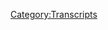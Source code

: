 {{DEFAULTSORT:
    #_TRANSCRIPT_0747:November 11, 2022
}}{{Transcript
    | title         = [[747: November 11, 2022]]
    | caption       = [https://knowledgefight.libsyn.com/747-november-11-2022 Listen to this episode on Libsyn]
    | episodeNumber = [[747: November 11, 2022|747]]
    | length        = 01:12:52
}}

{{MessageBox
    | header     = Warning: Bot Generated Content
    | text       = This transcript was automatically generated by transcription software and likely contains many mistakes and misattributions. Please check the audio for definitive quotes, attribution, and context.
    | image      = N3yvass4myg91.webp
    | imagewidth = 50px
    | id         = warning
}}

{{TranscriptBlock
    | name      = Alex Jones
    | timestamp = 00:00:04.000
    | text      = Red Alert. Red alert. Red alert. Red alert. Knowledge five days. Damn, Jordan, I'm sweating. Knowledge party.com It's time to pray.
}}

{{TranscriptBlock
    | name      = Donald Trump
    | timestamp = 00:00:21.000
    | text      = I have great respect for knowledge like knowledge.
}}

{{TranscriptBlock
    | name      = Alex Jones
    | timestamp = 00:00:25.000
    | text      = I'm sick of them posing as if they're the good guys. Xiang V or the bad guy. Knowledge.
}}

{{TranscriptBlock
    | name      = Donald Trump
    | timestamp = 00:00:30.000
    | text      = Dan and Jordan knowledge fight.
}}

{{TranscriptBlock
    | name      = Alex Jones
    | timestamp = 00:00:35.000
    | text      = Need money. Andy and Andy are shopping Andy and Ken handy in Kansas. Bray Andy in Kansas, you're on the airplane for a huge fan. I love your word, knowledge by knowledge fight.com. Hey,
}}

{{TranscriptBlock
    | name      = Dan
    | timestamp = 00:00:59.000
    | text      = everybody, welcome back to knowledge Friday. I'm Dan. I'm Jordan. We're a couple dudes like to sit around worship at the altar of saline and talk a little bit about Alex Jones.
}}

{{TranscriptBlock
    | name      = Jordan
    | timestamp = 00:01:07.000
    | text      = Oh, indeed, we are damn Jordan. Dan. Jordan, I have a quick question for Dan, what's your bright spot
}}

{{TranscriptBlock
    | name      = Dan
    | timestamp = 00:01:11.000
    | text      = today? Well, my bright spot today is I'd like to thank everybody who responded to the call for submissions. Yes, to the anticommunism library more than you would have expected. There have been a few and I appreciate it. We will start building that. And, you know, go. We'll see where that takes us. It's a very exciting new project. I mean, I hope it's not back to the 60. Me as well. But we'll see. I want to try and create a nice compendium of Yeah, on to the zoom.
}}

{{TranscriptBlock
    | name      = Jordan
    | timestamp = 00:01:45.000
    | text      = I mean, you quite almost literally want to always have the documents at this point. Yeah, yeah. You want
}}

{{TranscriptBlock
    | name      = Dan
    | timestamp = 00:01:51.000
    | text      = them? Yeah, man. And there's something like so interesting about holding these, like these pieces of weirdo history, like these American opinions, and one of them is addressed. Some of them have address labels on them. Oh, my God. One of them went to a guy in Monaco.
}}

{{TranscriptBlock
    | name      = Jordan
    | timestamp = 00:02:12.000
    | text      = Okay, yeah. All right.
}}

{{TranscriptBlock
    | name      = Dan
    | timestamp = 00:02:13.000
    | text      = Guy in Monaco was reading John Birch stuff. And somehow that's ended up in my hands. Nuts. Yeah,
}}

{{TranscriptBlock
    | name      = Jordan
    | timestamp = 00:02:19.000
    | text      = there is there is a part of me that he's like, I walked in and I saw those and it was a little bit like catching you with dirty magazines. Like it felt a little bit like, Dan, you shouldn't have those out. Well,
}}

{{TranscriptBlock
    | name      = Dan
    | timestamp = 00:02:31.000
    | text      = wait till wait till they're just everywhere. Exactly. And then also, I wanted to take this opportunity to say to folks, you know, buttons are still coming out. They're still being sent. I hope to have it done by the end of the year to give some just a little bit of an idea. I'm going through the the email inbox from first received to most recent Yeah, and I've 3000 emails. She Yes. We are now boy after sending out I have no idea how many already? Yeah,
}}

{{TranscriptBlock
    | name      = Jordan
    | timestamp = 00:03:04.000
    | text      = there is. There is the thing about us only being two people.
}}

{{TranscriptBlock
    | name      = Dan
    | timestamp = 00:03:08.000
    | text      = Yeah, yeah. Yep. Yep. And having really no situational awareness. How many people are listening to zero? Yeah,
}}

{{TranscriptBlock
    | name      = Jordan
    | timestamp = 00:03:16.000
    | text      = absolutely no concept. We'll have like, I got an email from somebody who's like, we can help you track your listener base. And I was like, that's with what magic? Why, what are you talking
}}

{{TranscriptBlock
    | name      = Dan
    | timestamp = 00:03:27.000
    | text      = about? Yeah, an email. I'm gonna get us in touch with your team. What what are you what? Why talk to Stelter.
}}

{{TranscriptBlock
    | name      = Jordan
    | timestamp = 00:03:34.000
    | text      = That's where we talk. Okay. So you're What about you? My bright spot is, I don't know if you've heard of these two. young up and coming, gentlemen, Dave Anthony and Gareth Reynolds. I've spoken to them. Yes, you have they have still not spoken to me. I think that's on purpose. At this point.
}}

{{TranscriptBlock
    | name      = Dan
    | timestamp = 00:03:52.000
    | text      = I think they would be willing to talk to you.
}}

{{TranscriptBlock
    | name      = Jordan
    | timestamp = 00:03:56.000
    | text      = wheeling. No, they have a new show called the pastimes. And it could not be more like i It is my alley in a way that I can't even comprehend like, newspaper base. Yeah. So what do you does what Dave does, it's completely different from the dial up. See Dave read something to Gareth who reacts to it? No, but he picks a newspaper from, you know, a random place in the past or whatever, and just reads it to you. And the reason that this hit me so hard is because the moment we listened to it, I remembered that when I was growing up in my hometown, there's this historical society that had all these microfiche newspapers. And I fucking read constantly. I loved reading those to the point where one sentence is always stuck out in that sentence like little fragment has always stuck in my head, which is just another hand went missing, like and it's like, I cannot believe I can't believe this
}}

{{TranscriptBlock
    | name      = Dan
    | timestamp = 00:04:55.000
    | text      = yet. Newspapers used to be a little different. And the writing of it was a little different. And it's no a you know, like, the days of hams going.
}}

{{TranscriptBlock
    | name      = Jordan
    | timestamp = 00:05:06.000
    | text      = Local paper support local paper. Write the message. It is it is so much
}}

{{TranscriptBlock
    | name      = Dan
    | timestamp = 00:05:12.000
    | text      = if you want to hear about ham fest, yeah.
}}

{{TranscriptBlock
    | name      = Jordan
    | timestamp = 00:05:16.000
    | text      = I couldn't. I was so angry too when I listened to it because I was like, that was my childhood and they turned it into a show God damn. Show. Exactly, no, but it's great. It's really, really great.
}}

{{TranscriptBlock
    | name      = Dan
    | timestamp = 00:05:29.000
    | text      = I've not had a chance to check it out yet, but I've heard from multiple people that it's quite good. I'll give that a little list. And I'll see if I can reach out to David.
}}

{{TranscriptBlock
    | name      = Jordan
    | timestamp = 00:05:39.000
    | text      = That'll be offensive.
}}

{{TranscriptBlock
    | name      = Dan
    | timestamp = 00:05:41.000
    | text      = So Jordan, today we have an episode to go over. We're going to be talking about Friday's show. That's November 11 2022. Okay. This is post midterm. Post Alex having another half billion dollars tacked on to his shit post having his assets somewhat frozen until there's a hearing in early December, I believe. Yes. So yeah, he's he's, he's no, he's it away. Oh, why do you think but actually, you would not know it by just listening to this episode. This episode is kind of just dumb. And I ended up spending way too much fucking time on something that is completely pointless. And we'll discuss it when we get to it.
}}

{{TranscriptBlock
    | name      = Jordan
    | timestamp = 00:06:23.000
    | text      = Do you mean one of our highlights of the show?
}}

{{TranscriptBlock
    | name      = Dan
    | timestamp = 00:06:26.000
    | text      = Yes. So we'll get down to business on this. But before we do, let's say hello to some new walk. Oh, that's great idea. So first opening arguments as associate Morgan Stringer, thank you so much. You are now ballsy walk.
}}

{{TranscriptBlock
    | name      = Alex Jones
    | timestamp = 00:06:37.000
    | text      = I'm a policy wonk. Thank
}}

{{TranscriptBlock
    | name      = Jordan
    | timestamp = 00:06:38.000
    | text      = you very much I
}}

{{TranscriptBlock
    | name      = Dan
    | timestamp = 00:06:38.000
    | text      = do next Jordans laugh is everything. And I know because I'm a Jordan too. Thank you so much for now policy walk.
}}

{{TranscriptBlock
    | name      = Alex Jones
    | timestamp = 00:06:45.000
    | text      = I'm a policy wonk.
}}

{{TranscriptBlock
    | name      = Dan
    | timestamp = 00:06:46.000
    | text      = Thank you very much. Next gorilla with a Squatch mask like yours.
}}

{{TranscriptBlock
    | name      = Alex Jones
    | timestamp = 00:06:51.000
    | text      = On the post walk.
}}

{{TranscriptBlock
    | name      = Dan
    | timestamp = 00:06:52.000
    | text      = I don't know why I couldn't. I couldn't not read that in the Heroes in a half shell rhythm.
}}

{{TranscriptBlock
    | name      = Jordan
    | timestamp = 00:06:57.000
    | text      = You don't know what just happened? I think I just got kicked in the gut.
}}

{{TranscriptBlock
    | name      = Dan
    | timestamp = 00:07:02.000
    | text      = The man the myth and now the policy wall. Thank you so much. You are now policy.
}}

{{TranscriptBlock
    | name      = Alex Jones
    | timestamp = 00:07:05.000
    | text      = Well, I'm a policy wonk.
}}

{{TranscriptBlock
    | name      = Jordan
    | timestamp = 00:07:06.000
    | text      = Thank you very much.
}}

{{TranscriptBlock
    | name      = Dan
    | timestamp = 00:07:07.000
    | text      = Next Kiki's brightspot delivery service. Thank you so much. You are now policy walk. I'm a policy. Thank you very much and stop it. But I appreciate it. Alyssa. Pam, thank you so much. You are now policy walk.
}}

{{TranscriptBlock
    | name      = Alex Jones
    | timestamp = 00:07:19.000
    | text      = I'm a policy wonk.
}}

{{TranscriptBlock
    | name      = Jordan
    | timestamp = 00:07:20.000
    | text      = Thank you very much.
}}

{{TranscriptBlock
    | name      = Dan
    | timestamp = 00:07:22.000
    | text      = And we had a technocrat in the mix here, Jordan, so thank you so much to Jackson, Mississippi doesn't have running water and no one seems to care. Please send help. Oh, boy. We are not the sort of people to
}}

{{TranscriptBlock
    | name      = Jordan
    | timestamp = 00:07:32.000
    | text      = don't send emergency messages
}}

{{TranscriptBlock
    | name      = Dan
    | timestamp = 00:07:34.000
    | text      = through a timely message.
}}

{{TranscriptBlock
    | name      = Jordan
    | timestamp = 00:07:37.000
    | text      = Oh, no.
}}

{{TranscriptBlock
    | name      = Dan
    | timestamp = 00:07:38.000
    | text      = But you are now technocratic.
}}

{{TranscriptBlock
    | name      = Alex Jones
    | timestamp = 00:07:40.000
    | text      = I'm a policy wonk. Telling you brilliant someone someone sodomized sent me a bucket of poop daddy sharp. Jar Jar Binks has a Caribbean black action. He's a loser. Little little teeny, baby. I don't want to hate black people. I renounced Jesus Christ.
}}

{{TranscriptBlock
    | name      = Dan
    | timestamp = 00:08:00.000
    | text      = Thank you so much. So during today? No, not all the returns have come in? Sure. Drum. And so there's still a little bit of bit of optimism. Here.
}}

{{TranscriptBlock
    | name      = Jordan
    | timestamp = 00:08:13.000
    | text      = Still, when the Senate in this time they might still win the Senate. That's
}}

{{TranscriptBlock
    | name      = Dan
    | timestamp = 00:08:17.000
    | text      = what we're talking about. Right.
}}

{{TranscriptBlock
    | name      = Alex Jones
    | timestamp = 00:08:19.000
    | text      = The Republicans are winning the races in Arizona, and Nevada, despite beach days. out of the woods yet stay with us for this live emergency broadcast. It's Friday.
}}

{{TranscriptBlock
    | name      = Dan
    | timestamp = 00:08:31.000
    | text      = So they lost both of those. Yeah. But hope springs eternal on Friday. Yeah. And they have not had to turn this into a voter fraud conspiracy just yet. It is kind
}}

{{TranscriptBlock
    | name      = Jordan
    | timestamp = 00:08:42.000
    | text      = of funny how they like if they had would've been wit, if the Democrats had been waiting by more, the Republicans almost would have been in a more comfortable position to claim that it was fraud, as opposed to having like a lead for so long that they're like, well, we can't call it fraud yet. You know, like, we
}}

{{TranscriptBlock
    | name      = Dan
    | timestamp = 00:09:00.000
    | text      = don't say fraud until you see the whites of their
}}

{{TranscriptBlock
    | name      = Jordan
    | timestamp = 00:09:03.000
    | text      = ugly but also, you know,
}}

{{TranscriptBlock
    | name      = Dan
    | timestamp = 00:09:05.000
    | text      = so Alex is a news story that has nothing to do with the political sphere. And I thought this was really really shitty.
}}

{{TranscriptBlock
    | name      = Alex Jones
    | timestamp = 00:09:13.000
    | text      = There's a lot of other big news, we're gonna be hitting. You know, in the last 20 years, they've used mRNA technology in hundreds of studies, with volunteers, not just here, but around 20 years, you know of and in every case, a large portion of the individuals that have been tested on them die horribly painful deaths. Their brains rot their livers liquefy their blood. coagulates. Right. And it's happened again. New York man dies while being treated with experimental gene editing technology. CRISPR. What do you think they just did? With the mRNA shots to hundreds and hundreds And hundreds if not over a million people that dug it.
}}

{{TranscriptBlock
    | name      = Dan
    | timestamp = 00:10:02.000
    | text      = So Alex has not in any way established that mRNA technology used in tests in the past has killed a ton of people. I would fact check this, but he's not being specific about what tests he's talking about. So he's not even really making a claim worth being taken seriously. If he has some examples, I'd be happy to engage with him at that point, but this is just talking shit. What Alex is saying isn't true. And that's why he has no specifics. Well,
}}

{{TranscriptBlock
    | name      = Jordan
    | timestamp = 00:10:25.000
    | text      = based upon what he's saying the description of the symptoms that he's describing brain rot, it is happening, liver, it has happened one time before that I can recall and that was at a certain point. The Ark of the Covenant was opened. Sure. RNA Ark. Yes, exactly. And if you don't avert your eyes from the mRNA, that's what happened. RNR m&r Mr.
}}

{{TranscriptBlock
    | name      = Dan
    | timestamp = 00:10:49.000
    | text      = Mr. anarch. And Matt.
}}

{{TranscriptBlock
    | name      = Jordan
    | timestamp = 00:10:51.000
    | text      = I'm Mr. anarch. Yes, yes, there
}}

{{TranscriptBlock
    | name      = Dan
    | timestamp = 00:10:52.000
    | text      = we go. So as for this New York man, Alex doesn't have any of the information on this that's worth reporting. Like there's nothing that he knows. That brings us to the level of it being something that should be on his show, right. And he's being a real shithead. Yeah, this is about 27 year old Terry Horrigan, who suffered from a very rare form of muscular dystrophy. His brother, Richard was the head of a nonprofit called cure rare disease, which had led a push for exploring gene editing therapy possibilities for conditions like the one his brother had. Dairy was going to get a tailor made treatment, and had signed up for it. But he passed. According to stat news, quote, it's unclear when or even if he received the experimental treatment. In reality, this is a rare condition that is pretty commonly fatal. It's been estimated that between the ages of 20 and 2586, out of 1000, patients with this condition would die. And past the age of 40. That number goes up to 336 out of 1000. Every year. Yeah, the median survival age of someone born in the year that Terry was with this condition is 28.1 years, right, which is close to 27, which was the age that he is right. We don't know if he even got the treatment. And even if he did, we have no idea if it was connected to his passing. Even if we do find out that it was connected to the treatment, it wasn't an mRNA treatment, and this has nothing to do with COVID vaccines. Alex is a monster trying to capitalize on this young man's death and exploit him. So he can be used as a prop to push anti Vax bullshit. It's disgraceful. And if I were this guy's brother, I would probably think about suing Yeah,
}}

{{TranscriptBlock
    | name      = Jordan
    | timestamp = 00:12:24.000
    | text      = yeah, I mean, this, leave this one alone, I feel like this is a situation, if I understand correctly, where there's a nonprofit does, like geared towards people who have diseases that are essentially, you know, impossible for a pharmacy company or anything to think, well, we need to develop a therapy for them, it wouldn't be within their profit motive, right. So you're not going to wind up getting all of the trials and everything you need to develop any therapy within any kind of reasonable length of time through the FDA or all of those possible channels. If you go through all these testings and all that stuff, something along those lines, where it is, hey, we've got this rare disease. We've got people who are in a situation where it's like, hey, oh, my God, this hasn't been tested enough. Who fucking cares? Man?
}}

{{TranscriptBlock
    | name      = Dan
    | timestamp = 00:13:12.000
    | text      = I don't know. Another one. I haven't looked into it enough to know. So I don't want to sign off on your description. I'm not saying that there has to be some safe and done like, vitro course. Right?
}}

{{TranscriptBlock
    | name      = Jordan
    | timestamp = 00:13:25.000
    | text      = I'm not I'm not saying they're like, Hey, we found something in the woods. Let's see
}}

{{TranscriptBlock
    | name      = Dan
    | timestamp = 00:13:29.000
    | text      = if it works. I don't think I don't think it is like that. But I do. I do think that there is something to the, the, you know, just the reality that some of these larger pharmaceutical companies wouldn't explore, it wouldn't be in their interest to explore some of these things. So that's some of the work that's left to smaller nonprofits. That's more
}}

{{TranscriptBlock
    | name      = Jordan
    | timestamp = 00:13:48.000
    | text      = my Yeah, my my description is that they wouldn't have any reason because they are about money.
}}

{{TranscriptBlock
    | name      = Dan
    | timestamp = 00:13:53.000
    | text      = Yeah. And, you know, this, this is said, No matter no matter what, and Alex using it, for his own purposes, sucks, and he can go fuck himself. Just leave everybody
}}

{{TranscriptBlock
    | name      = Jordan
    | timestamp = 00:14:03.000
    | text      = like that alone.
}}

{{TranscriptBlock
    | name      = Dan
    | timestamp = 00:14:04.000
    | text      = So now back to politics.
}}

{{TranscriptBlock
    | name      = Alex Jones
    | timestamp = 00:14:06.000
    | text      = So that's coming up as well. And boy, a bunch of globalist have come out announced world government. We've got that for him.
}}

{{TranscriptBlock
    | name      = Jordan
    | timestamp = 00:14:12.000
    | text      = I was nice of them, and got that free return. Coming up next, you're gonna jump
}}

{{TranscriptBlock
    | name      = Alex Jones
    | timestamp = 00:14:18.000
    | text      = right into all of the election news. And boy, we suspected fraud Tuesday night, but now the evidence is overwhelming. You've got the trump the Santa Civil War kicked off by Trump got mixed feelings about that.
}}

{{TranscriptBlock
    | name      = Jordan
    | timestamp = 00:14:32.000
    | text      = But you do. I mean, that's how civil wars are supposed to work. You're supposed to have mixed feelings. I mean, you know, when you're fighting brother against brother, the point, not the ideological let's stop slavery part. Obviously.
}}

{{TranscriptBlock
    | name      = Dan
    | timestamp = 00:14:45.000
    | text      = Alex doesn't have mixed feelings about the Civil War. mixed feelings about this one. Yes. So Alex has no concrete evidence in any way of election fraud. Sure, but he has now definitively proven it. Yeah. Also every single app pisode not every episode but a lot of episodes you can go back through like a decade ago, 15 years ago and he'll say the globalists are announcing world government it is they finally come out and said it, though again, really, wow. The blase
}}

{{TranscriptBlock
    | name      = Jordan
    | timestamp = 00:15:12.000
    | text      = nature of the way he describes it too, as though it's another blind news item coming up. Like listen, if there's actually World Government announced, I'm going to hear about it as more of a big deal. The globalists
}}

{{TranscriptBlock
    | name      = Dan
    | timestamp = 00:15:23.000
    | text      = have announced world government and in other news, squirrel waterski.
}}

{{TranscriptBlock
    | name      = Jordan
    | timestamp = 00:15:28.000
    | text      = Exactly. Another ham stolen. Stolen. Yes, exactly.
}}

{{TranscriptBlock
    | name      = Dan
    | timestamp = 00:15:34.000
    | text      = So Alex does not like this idea that Trump and DeSantis are fighting. And I get it. I understand.
}}

{{TranscriptBlock
    | name      = Alex Jones
    | timestamp = 00:15:41.000
    | text      = Also, we're going to be looking at what Trump said last night on his Twitter social coming out and attacking Governor DeSantis not a good idea. That's exactly what the corporate media wants. They that CNN, New York Times, Fox News, all of the establishment media, other than a few exceptions, like Eric Carlson, have come out and have praised the Sanish and attacked Trump and said that Trump's The reason we didn't win bigger in the midterms and all this made up garbage to get us fighting with each other and Trump with his ego as big as the moon has taken the bait you know, I love Trump and come out and attack the Santas with a Santa says never attack from and so now it's not about a stolen election or an attempt to steal. Now it's not about Biden being at and a geriatric patients not about Fetterman manga, mentally destroyed, giant zombie goblin leader. It's none of that. It's all about Trump, the Santas and Trump is the reason Republicans didn't win bigger total distraction from reality and Trump has waded straight into it and is attacking to Sanders. I wish he would just stop.
}}

{{TranscriptBlock
    | name      = Dan
    | timestamp = 00:16:54.000
    | text      = Zombie goblin leader, Alex was struggling to land that sentence. Ooh, boy. So you can hear Alex expressing something in this clip that makes a lot of sense. He doesn't like the idea of Trump and DeSantis fighting because that's a competing narrative from his own. And it's one that he can't really profit from. Alex wants all the right wing audience to be swept up in the stop the steel type stuff where he could do another dumb caravan tour and yell at rallies about how much proof he has of election fraud. That's great for Alex because he can make a lot of money off that he never has to prove a damn thing and he gets to be seen as the crusading hero of the Patriots. Conversely, Trump DeSantis is a dead end. That fight is no good for Alex because neither choice is really that great for his bottom line. And if the audience is forced to pick a side because they're fighting, Alex is expected to have a position. Yep, Alex's already done his whole I give Trump two weeks to come out against the vaccine, or else I'll attack him and Trump didn't give a single shit. Alex has already embarrassed himself with his constant. I swear I'm leaving this time for real stuff that he does. If he does actually decide that he doesn't want to be on Trump's side anymore, who cares? It won't have any impact and the only result will be pissing off the members of his audience that still like Trump, and staying as things are and being on Trump's team again is also embarrassing because Alex made all these ultimatums and Trump didn't care which shows that Alex is a spineless coward. On the flip side, going over to DeSantis has its own problems. Many of the listeners, particularly long term listeners have a little bit of hero fatigue. They were sold a bill of goods about how Trump was going to change everything and he was the God appointed leader they needed to trust no matter what and what did it amount to, basically nothing but chaos and an ego driven asshole picking fights. Having gone through all that it's understandable if many of the listeners aren't super keen to adopt a new God King, once bitten, twice shy and all that you would think there's problems here with this fight. This is not the state of affairs Alex wants to see, in a perfect world, Trump and DeSantis would work together or at very least, they would be like kind of respecting opponents. So Alex wouldn't have to pick aside this early. This is clearly bad for his wallet at this point.
}}

{{TranscriptBlock
    | name      = Jordan
    | timestamp = 00:19:01.000
    | text      = Yeah. I mean, I feel like the the main issue for him is he's kind of pot committed with Trump less because of the electoral reality kind of situation. And more so just because of the personality connection to the two of them. He's not going to relate to DeSantis and DeSantis is never going to give Alex a bone.
}}

{{TranscriptBlock
    | name      = Dan
    | timestamp = 00:19:26.000
    | text      = Probably not. You know, although, you know, you never really would think that I'd be been surprised by stuff true. That is true. Just antas could get desperate.
}}

{{TranscriptBlock
    | name      = Jordan
    | timestamp = 00:19:36.000
    | text      = True, but I mean, if the point that everybody is making about their fight is that people are tired of Trump and would rather have DeSantis someone who is less like Trump, it makes even way less sense for Ed DeSantis to be like, and now Alex is my buddy row. You don't want that loud, bombastic asshole right
}}

{{TranscriptBlock
    | name      = Dan
    | timestamp = 00:19:54.000
    | text      = round. Yeah, it would sort of lessen the appeal of the I'm not Trump. Exactly. Yeah. You make a good point there. Yeah. So I feel like we're I think that is right. You're right that Alex is sort of pot committed with Trump. Yeah. But I also don't think he understands that Not at all. And he should, you know, just like on our last episode, Alexander was saying that Infowars there his ride or dies, right, right. And I think Alex should stay to his his word and be a ride or die with Trump.
}}

{{TranscriptBlock
    | name      = Jordan
    | timestamp = 00:20:24.000
    | text      = Here's what I say. Here's what I say that they have to do. This is the smart play for Alex, okay. Say I don't care which of them comes out on top. Because whoever comes out on top is going to be the better candidate, because they're going to fight each other so much harder than any Democrat could fight, that all of their bullshit will be out. And by the time that we're ready to play against the Democrats will be unstoppable. iron sharpens iron that kind of
}}

{{TranscriptBlock
    | name      = Dan
    | timestamp = 00:20:52.000
    | text      = I like this. Except it doesn't work when it's Trump and dissent because that's gonna get so ugly. I know. But that's what they want. Right? So but they don't know because you you can't hold back while it's getting ugly. Right? Like, like, let's see who comes out on top. everyone's throat shit.
}}

{{TranscriptBlock
    | name      = Jordan
    | timestamp = 00:21:11.000
    | text      = But that's, that would be the fun thing. That's what they that's what they what would drive money to Alex is nonstop fighting.
}}

{{TranscriptBlock
    | name      = Dan
    | timestamp = 00:21:19.000
    | text      = Sure, but you'd have to have your side in the back can't. You can't have nonstop fighting and it being like, well, let's look at these two fight, like watching Trump and Hillary in 2016 wouldn't have been valuable to Alex if he wasn't like into Trump and hated Hillary. Sure. Sure. Sure. That is what drove the interest of the audience. Right? And so like, if it's two guys who you're both you're supposed to like both of them, and they fucking hate each other. Right? That's kind of difficult. But here's
}}

{{TranscriptBlock
    | name      = Jordan
    | timestamp = 00:21:49.000
    | text      = the thing that people are discounting. And that is that the way you get famous is you have rat battles, man, I'm talking
}}

{{TranscriptBlock
    | name      = Dan
    | timestamp = 00:21:58.000
    | text      = about now hold on. You gotta
}}

{{TranscriptBlock
    | name      = Jordan
    | timestamp = 00:22:01.000
    | text      = have to pocket bigger you got to have two people rival and you got to have fights going on. And then everybody is like, Oh, we got to pay attention to this. That's the way you do it does. It
}}

{{TranscriptBlock
    | name      = Dan
    | timestamp = 00:22:11.000
    | text      = just shows up and he's like, drop a beat. Do it?
}}

{{TranscriptBlock
    | name      = Jordan
    | timestamp = 00:22:13.000
    | text      = Absolutely. Alex is like, Oh, no. Yeah.
}}

{{TranscriptBlock
    | name      = Dan
    | timestamp = 00:22:18.000
    | text      = So anyway, Alex doesn't like Trump statements that he made on truth social, but he also thinks it's true.
}}

{{TranscriptBlock
    | name      = Alex Jones
    | timestamp = 00:22:24.000
    | text      = Also set to announced run for president great amount of trouble with the shots. I wish he would have come out against him, like the Sanderstead. But overall, the globalist hate Trump more than anybody, he's anti New World Order. He's obviously better than the Democrats. But it just we need to not be fighting with each other. Ladies and gentlemen, we need not be battling with each other. It really is that simple statement by President Donald J. Trump for the president United States of America. And he goes into about Fox News is basically boosting the Sanusha not him for president and he made the Santas and the Santa says all these Neo cons fluttering around him that he's meeting with, which is true. I don't like Jeb Bush hanging around. I don't like Mitt Romney hanging around. But you know what Trump's hung out with all those guys to feel they tripled, stabbed him in the back. So the jury's out on that with DeSantis and I'm not gonna get in this house pageant of Trump's better or the Sanders is better or Trump's worse or the sadness is worse. I'm just going to do it. And people need to stay focused on inflation. The open borders exploding crime, the war in Ukraine, the poison shots how they're trying to come back out with more force injections and lock down to the future.
}}

{{TranscriptBlock
    | name      = Dan
    | timestamp = 00:23:39.000
    | text      = Um, a good luck trying to take some kind of a high road Yeah, this show is like a gossip show for the extreme right like as soon as word start flying it's gonna be like all Alex could talk about Yeah, and if he doesn't, his audience will be calling in and they'll be like, you know, what do you think about this? It'd be so conspicuous if he doesn't get in the mud and make it a beauty pageant and absolutely
}}

{{TranscriptBlock
    | name      = Jordan
    | timestamp = 00:24:01.000
    | text      = zero people think that or zero people want that. We all got to come together message from Alex. Yeah, you can have though some people on the right want though. We should all come together. Maybe most of them want that. But you're not going to Alex to get it?
}}

{{TranscriptBlock
    | name      = Dan
    | timestamp = 00:24:19.000
    | text      = No, but I also think that you're maybe mischaracterizing what he means by that. Oh, no, of course he doesn't mean let's get kumbaya here. No, no, it means is more like we all gotta get together with the narrative. Get let this be the thing everybody's talking about. Because if it is, I can't I got no room to play here. Right?
}}

{{TranscriptBlock
    | name      = Jordan
    | timestamp = 00:24:38.000
    | text      = But you don't want Alex to be the guy saying don't fight. He's Alex fucking Jones.
}}

{{TranscriptBlock
    | name      = Dan
    | timestamp = 00:24:43.000
    | text      = Well, maybe you know, on January 6, there was yelling in the bullhorn telling everybody cool it
}}

{{TranscriptBlock
    | name      = Jordan
    | timestamp = 00:24:48.000
    | text      = hasn't gotten better since then. Has it?
}}

{{TranscriptBlock
    | name      = Dan
    | timestamp = 00:24:51.000
    | text      = So yeah, Trump took the bait. Sure. I don't know who was baiting who was baiting him, I don't know. DeSantis and instead
}}

{{TranscriptBlock
    | name      = Alex Jones
    | timestamp = 00:24:57.000
    | text      = of making it a About the Democrats trying to steal the election and blunting the victory instead of making it about how we need to get rid of the Republican neocon, Rhino, corporatist leadership, like Mitch McConnell and others, instead of that, it's all about Trump and DeSantis. And that's why the Republican establishment has weighed in with the liberal media to try to create a Trump DeSantis rift and old 45 as taking the bait like a big old bash. You put a purple worm in front of
}}

{{TranscriptBlock
    | name      = Dan
    | timestamp = 00:25:31.000
    | text      = Trump didn't take any bait. He's just an asshole who lashes people constantly. Yeah, he feels like his position in the extreme right wing sphere is threatened by DeSantis because it is so he's attacking him. It's honestly shocking that Trump waited until after the midterm 100% I guess that's a pretty good strategy. Like you don't want the Democrat to win the Florida Governor race, particularly because Trump lives in Florida. So you wait until immediately after to attack because at this point, it's about the 2024 general election. Still, that is an amazing amount of restraint for someone like Trump to if that's true,
}}

{{TranscriptBlock
    | name      = Jordan
    | timestamp = 00:26:03.000
    | text      = that's true. I mean, what it goes back to what Alex said earlier of, like Trump attacked with it and DeSantis didn't nobody attacked first. And it's like, yeah, what do you do you expect Trump to only attack in retaliation? That's the way you view him?
}}

{{TranscriptBlock
    | name      = Dan
    | timestamp = 00:26:19.000
    | text      = Yeah, Trump is a pacifist. Do you? Come at him? He's,
}}

{{TranscriptBlock
    | name      = Jordan
    | timestamp = 00:26:22.000
    | text      = he's not at all aggressive. Yeah, no, no. Yeah. Okay. All right. Gotcha. Gotcha.
}}

{{TranscriptBlock
    | name      = Dan
    | timestamp = 00:26:27.000
    | text      = So here's some good news was that it's not good news. But it's kind of fun. Oh, when he's still reporting from the big board this Friday. I like to imagine that he hasn't like he's
}}

{{TranscriptBlock
    | name      = Jordan
    | timestamp = 00:26:41.000
    | text      = still there. He's tied with one ankle to a chain. Yeah.
}}

{{TranscriptBlock
    | name      = Dan
    | timestamp = 00:26:45.000
    | text      = He's got his his tie his neck tie, like, I'm done. And he's, he's haggard. But he's still at the big board. And he is checking in on Arizona here.
}}

{{TranscriptBlock
    | name      = Owen Shroyer
    | timestamp = 00:26:54.000
    | text      = Let's talk about where we stand right now. I don't like what I'm seeing in Arizona. And despite the confidence that lake and masters still have, that these late night, last minute ballot dumps, you're gonna favor them. I'm just not seeing it, Alex, they're not getting the returns, they thought they thought they were going to be getting about 60, even even 70% of some of these last minute returns coming from more conservative areas. They're just not getting it. They're just not getting it. In fact, Katie Hobbs lead was actually extended last night, with the late night last minute ballot drops still coming in, they say 82% are in. So I this is gonna be a miracle comeback at this point, I think for Kerry lake. And then even farther behind now is Blake masters to the incumbent Mark Kelly. I that that will take a miracle at this point for masters to pull this one off. I don't know how he does the returns are not coming in favorable right now for Republicans. And it's been shown that the incumbents did really well.
}}

{{TranscriptBlock
    | name      = Dan
    | timestamp = 00:27:55.000
    | text      = So there was a minute of Oh, and sort of covering the election results and not making it a conspiracy, which I was surprised by I don't know what I'm hearing. Well, I mean, it's it is what it is. I mean, it's pretty much just kind of like here's, here's numbers are coming in.
}}

{{TranscriptBlock
    | name      = Jordan
    | timestamp = 00:28:11.000
    | text      = No, no, no. I mean, I know what I'm hearing. Right. You know, like, I know that I'm hearing Wolf Blitzer at the board. I'm frustrated that one Wolf Blitzer isn't tied to the board to Sure. And to that, it's Oh, when doing this what has happened? I
}}

{{TranscriptBlock
    | name      = Dan
    | timestamp = 00:28:26.000
    | text      = think maybe the Olin kind of like, experienced it on midterm night. Yeah, he was like,
}}

{{TranscriptBlock
    | name      = Jordan
    | timestamp = 00:28:33.000
    | text      = I gotta get checks in that trick.
}}

{{TranscriptBlock
    | name      = Dan
    | timestamp = 00:28:35.000
    | text      = Gotta get better at this baby. This is my baby. Let me let me give this another shot. Let me see if I can just say some information instead of some dumb bullshit about Philadelphia County.
}}

{{TranscriptBlock
    | name      = Jordan
    | timestamp = 00:28:45.000
    | text      = I'm bummed out because I've got Alex giving me let's all come together. And I've got Oh, I'm trying to be a journalist. This is This is
}}

{{TranscriptBlock
    | name      = Dan
    | timestamp = 00:28:54.000
    | text      = bullshit. I mean, no one does. Does Don't say a bunch of dumb shit.
}}

{{TranscriptBlock
    | name      = Jordan
    | timestamp = 00:28:57.000
    | text      = Well, yeah. But he's trying to be a
}}

{{TranscriptBlock
    | name      = Dan
    | timestamp = 00:28:59.000
    | text      = jerk. And he also says some things that are like a fair point. This was
}}

{{TranscriptBlock
    | name      = Owen Shroyer
    | timestamp = 00:29:03.000
    | text      = a three headed monster, if you will, or a trifecta of the new brand of conservative the fighter, the one that takes on the media, the one that takes on the establishment, the one that's not afraid to back Trump or give him trouble if they have to. And Centrelink in this race in Arizona saying this could be a determining factor of what the future of the Republican Party looks like. If we have big wins in Arizona. This new breed of Republican that lake and masters and holiday represent is going to be the the type of person that Republicans may want to put forward while they're not winning. Yeah.
}}

{{TranscriptBlock
    | name      = Dan
    | timestamp = 00:29:39.000
    | text      = I mean, he's giving an assessment of, you know, hey, this was this new new idea this these are our kind of candidates and they are all losing
}}

{{TranscriptBlock
    | name      = Jordan
    | timestamp = 00:29:49.000
    | text      = we tried unqualified, stupid assholes, and we thought it was working really well there for a while, but now it doesn't seem like is Oregon.
}}

{{TranscriptBlock
    | name      = Dan
    | timestamp = 00:29:57.000
    | text      = Oh, we took the wrong message from 2020 Hey, our message was everything is stolen. Not a great lesson doesn't help. Everything was stolen. Let's run weirdos. Let's
}}

{{TranscriptBlock
    | name      = Jordan
    | timestamp = 00:30:08.000
    | text      = do it again, baby run it again. Anyway,
}}

{{TranscriptBlock
    | name      = Dan
    | timestamp = 00:30:11.000
    | text      = I think that here's where things fall apart for one,
}}

{{TranscriptBlock
    | name      = Owen Shroyer
    | timestamp = 00:30:15.000
    | text      = and then the run off would just be like, gravy for them if they can get that in Georgia, which sadly I kind of expect them to win. At this point. I'm not sure what the Republican plan is for Georgia. If they think going on get another abortion is the key. If they think going on Sean Hannity is the key, then they're going to lose. Period. That's it. End of sentence. They have no boots on the ground. They have no plan. Nothing from McConnell. Where is McConnell, by the way? Anybody heard from McConnell these last couple days? No, he's hiding in a hole. He's loving what he's seeing. He wants to lose the Senate. He wants to lose the Senate so he can blame it on Donald Trump. Sure. And then make his number one initiative from now till 2024 is to get Trump out of the party, no matter what you the voter think this is what it's all about. This is the new battle for the GOP.
}}

{{TranscriptBlock
    | name      = Dan
    | timestamp = 00:31:11.000
    | text      = This is a good conspiracy. Yeah, it really is. It is not too far to be it's not like you're not you're not being overly ambitious. You are obviously there is a understandable and believable problem. And that is that Mitch McConnell is pissed off about Trump basically taking over the GOP indeed. So in order to resolve this, you tank the midterms, and you blame it on Trump. Right? And just like that, you're out of the woods and you're, you're safe. It's not quite that simple. No, but yeah, but but in terms of a conspiracy that you're gonna make about losing the midterms?
}}

{{TranscriptBlock
    | name      = Jordan
    | timestamp = 00:31:48.000
    | text      = Pretty good. Well, I mean, as far as the conspiracy goes, I don't even think that's a conspiracy theory so much as it is like, Okay, I think this might be a fairly workable plan that might work. You know, and if because McConnell's plans have so far worked, I wouldn't put it past him to have a good plan. Uh huh.
}}

{{TranscriptBlock
    | name      = Dan
    | timestamp = 00:32:07.000
    | text      = Well, I think that staying the majority leader is probably more important to him, probably. But that like, what you're saying is totally accurate. There is a like an A to B to C of the plan. Yes. Make sense?
}}

{{TranscriptBlock
    | name      = Jordan
    | timestamp = 00:32:23.000
    | text      = It works. You can I mean, I don't know if it works or works.
}}

{{TranscriptBlock
    | name      = Dan
    | timestamp = 00:32:27.000
    | text      = But things things fall apart. In stage three, I say yes. That's the part where you blame Trump and magically, everybody doesn't like him. Yeah, that part is going to be a little bit of a problem and execution. I mean,
}}

{{TranscriptBlock
    | name      = Jordan
    | timestamp = 00:32:37.000
    | text      = you can see that he's probably helping juice the media narrative go along, and all that stuff. But again, it's clearly getting yelled at by the people that like Trump, you know, it's not like they he's he's tricked them into liking him more. It's just
}}

{{TranscriptBlock
    | name      = Dan
    | timestamp = 00:32:51.000
    | text      = rare that you hear a conspiracy being thrown out by someone at Infowars that like, well, at least has the grammar of conspiracy.
}}

{{TranscriptBlock
    | name      = Jordan
    | timestamp = 00:33:00.000
    | text      = Well, I mean, it is. And it's also such like, it is not it's not out of reach. I mean, he lit McConnell a phenomenal blind it out of reason. No, McConnell blocks a Supreme Court justice, you know, like, there's, there's a plan behind that it's not clear like A to B to C, like, if I do this, then this will happen. We'll get Trump and then we'll fill that seat. Finally, there was always the possibility that Hillary was going to win, and they were going to have to fill it. But he's the one who orchestrated that whole idea. A long shot. Exactly. And giving him this as a long shot. Why not? You know, I don't know if it happened this way at all here my saying it's reasonable to think that he might have tried to hear me
}}

{{TranscriptBlock
    | name      = Dan
    | timestamp = 00:33:44.000
    | text      = out. Okay. All right. I don't think that this is I don't think this happened. I think it's probably agree with you on that. Yes, yes. Now, 10 years from now, if someone writes a book, and it's a tell all where Mitch McConnell says, I through those midterms in order to get Trump out of my hair. Yeah. I don't think I'd be
}}

{{TranscriptBlock
    | name      = Jordan
    | timestamp = 00:34:00.000
    | text      = that surprised. Exactly. Yes. That's what I'm saying.
}}

{{TranscriptBlock
    | name      = Dan
    | timestamp = 00:34:03.000
    | text      = I also don't think it happened. And I don't think there's any evidence for it.
}}

{{TranscriptBlock
    | name      = Jordan
    | timestamp = 00:34:06.000
    | text      = I agree with that, too. Okay. Yes. As long as we're on the same page. Yes.
}}

{{TranscriptBlock
    | name      = Dan
    | timestamp = 00:34:10.000
    | text      = So anyway, the Trump DeSantis thing is bait.
}}

{{TranscriptBlock
    | name      = Alex Jones
    | timestamp = 00:34:12.000
    | text      = You're absolutely right. And that's why we cannot take the bait and get into this DeSantis versus Trump. Trump versus a Santa is garbage and Trump is really taking the bait, and we care about Trump but you're absolutely right. We need to focus on the Republican leadership. And on this election fraud and on issues we've got to get that talking point out our millions of listeners right now viewers can do that. Folks. Don't take the bait of this. Trump the Santas garbage. We got to stay on McConnell, Kevin McCarthy, we got to stay on these elections. We got to stay on the issues.
}}

{{TranscriptBlock
    | name      = Dan
    | timestamp = 00:34:42.000
    | text      = There is no bait. It's Trump being an asshole. Yeah. I don't know.
}}

{{TranscriptBlock
    | name      = Jordan
    | timestamp = 00:34:48.000
    | text      = I mean, the the the irony, of course is that they have no governing ability policy ideas and anything? No. So if you're gonna the issues are tough. Yeah, exactly. Yeah, I can't believe they're all saying that, like they haven't very clearly been removing anyone with ideas. As as a matter of principle
}}

{{TranscriptBlock
    | name      = Dan
    | timestamp = 00:35:12.000
    | text      = we have to stick to the policy conversation.
}}

{{TranscriptBlock
    | name      = Jordan
    | timestamp = 00:35:15.000
    | text      = What policy?
}}

{{TranscriptBlock
    | name      = Dan
    | timestamp = 00:35:17.000
    | text      = What policy locker up?
}}

{{TranscriptBlock
    | name      = Jordan
    | timestamp = 00:35:19.000
    | text      = When was the last time you heard of a tax plan? That was fucking anything reasonable?
}}

{{TranscriptBlock
    | name      = Dan
    | timestamp = 00:35:26.000
    | text      = Can I suggest lock her up?
}}

{{TranscriptBlock
    | name      = Jordan
    | timestamp = 00:35:28.000
    | text      = How about a 10% flat tax across? Those are what issues are you talking about?
}}

{{TranscriptBlock
    | name      = Dan
    | timestamp = 00:35:33.000
    | text      = 999
}}

{{TranscriptBlock
    | name      = Jordan
    | timestamp = 00:35:34.000
    | text      = saying Herman Cain say?
}}

{{TranscriptBlock
    | name      = Dan
    | timestamp = 00:35:37.000
    | text      = So, you know, if you're doing a post mortem here on the on the midterms, you're gonna find a lot of places to place blame. And Alex has an interesting one.
}}

{{TranscriptBlock
    | name      = Alex Jones
    | timestamp = 00:35:47.000
    | text      = A lot of things happen. publican, overconfidence. The media put out there, oh, Republicans are gonna win no matter what you have to vote. But we know there was the same playbook of fraud in the key battleground states we saw before the unexplained ballot drops in Georgia and Michigan and Pennsylvania and Nevada and Colorado.
}}

{{TranscriptBlock
    | name      = Dan
    | timestamp = 00:36:09.000
    | text      = So none of that none of that is real know. Everything is the globalist fault, though. Apparently, even your feelings are just the result of the globalists tricking you into feeling that way. Yeah. Is that That's crazy. Yeah. So I guess the GOP overconfidence was part of why they didn't win the midterms. And that was caused by the globalists in the media who were saying that the GOP was going to win, which caused Republicans to stay home and not vote right. Which is stupid. Yes, I'm not sure that many of the voters Alex is talking about take their voting cues from the mainstream media. But an even bigger problem is that Alex was constantly talking about how the midterm was going to be a red tsunami and a bloodbath if reporting that the GOP was gonna win big is actually a psyop to lower GOP voting than Alex is the guiltiest party of that. Also, Alex has presented literally nothing to support his claims of voter fraud and irregularity. This is just something he can assert with no evidence, and it's accepted as proven by the audience at this point. They've been taught to feel that everything that they don't win has been stolen from them. So no proof is necessary to defend this claim that they feel is deeply true.
}}

{{TranscriptBlock
    | name      = Jordan
    | timestamp = 00:37:14.000
    | text      = Yeah. Yeah, it is. It is funny. I was talking to my my family, and they're, they're not election voter fraud, like, Oh, they're stealing elections so much as they're like, Well, I mean, obviously they steal elections. Everybody steals elections, like there's no fair election. You know, if Democrats are stealing elections, Republicans are stealing like, there's never there's there's an equilibrium. That's simultaneous with the real one where nobody's doing voter fraud. They've just moved it over to everyone. Everyone's doing voter fraud. You know, it's like it's like a switch.
}}

{{TranscriptBlock
    | name      = Dan
    | timestamp = 00:37:49.000
    | text      = It's weird. It's bizarro world. Yeah, it is. Bizarro world Dark Universe.
}}

{{TranscriptBlock
    | name      = Jordan
    | timestamp = 00:37:55.000
    | text      = Yeah, it's, uh, you know, everybody voted. But also everybody stole the same amount of votes that other people stole, so it all kind of washes out.
}}

{{TranscriptBlock
    | name      = Dan
    | timestamp = 00:38:03.000
    | text      = This isn't this isn't gonna get better. No. So anyway, we got a guest chair. He may or may not have shown up on midterm Eve, but I don't know. Michael endow now. We got Roger
}}

{{TranscriptBlock
    | name      = Jordan
    | timestamp = 00:38:19.000
    | text      = Stone zone.
}}

{{TranscriptBlock
    | name      = Donald Trump
    | timestamp = 00:38:20.000
    | text      = We still don't know who won the US Senate race in Nevada. We still we're going to a sudden death run off I think in in Georgia. Right. Now. What I'd like to say in all honesty is Governor DeSantis has got $150 million dollars in his federal PAC, how much is he sending to Herschel Walker? Donald Trump has got 10s of millions of dollars in his federal PAC. How much is he sending to Herschel Walker
}}

{{TranscriptBlock
    | name      = Alex Jones
    | timestamp = 00:38:46.000
    | text      = saying earlier? We should see the Republicans all behind Herschel Walker right now. We're hearing almost nothing.
}}

{{TranscriptBlock
    | name      = Donald Trump
    | timestamp = 00:38:53.000
    | text      = It's and meanwhile, Raphael Warnock who's an extreme leftist? You know that you remember him? The guy who ran over his wife with a car. I'm sorry, what uses Herschel Walker being mentally unbalanced? That guy's taken in $50 million.
}}

{{TranscriptBlock
    | name      = Dan
    | timestamp = 00:39:10.000
    | text      = So yeah, that's just something that Rogers repeating from an attack ad put out by the walker campaign show. They alleged that in a fight during their divorce, Warnock hit his now ex wife with a car. In reality, she had claimed that he had run over her foot, but there's a little bit of trouble with the story. Firstly, Warnock was the one who called the police to his ex wife's home to report that she had accused him of running over her foot. The police came and found that she was quote, reluctant to show her foot to an officer. And the police report said this, quote, I did not see any signs of Miss Louise foot was run over, not able to locate any swelling, redness or bruising or broken bones on the left foot. It's entirely possible that he could have run over her foot and not left any of those signs. It's not likely but it is possible it could happen. It's possible if this This is what Roger has to attack Warnock with compared to the very clear and verifiable dirt that Walker has got going against him. This doesn't feel very compelling. I know that Roger is an attack only kind of guy and he needs to use whatever ammunition is available to him. But this feels pretty weak. Yeah, makes me feel like the Dems are probably going to hold on to Georgia.
}}

{{TranscriptBlock
    | name      = Jordan
    | timestamp = 00:40:18.000
    | text      = Well, we'll see. We'll see. We will. Who knows, you know, it is it's like what we saw I there's tons of narratives, but it feels like what we saw was just old people and young people tied. You know,
}}

{{TranscriptBlock
    | name      = Dan
    | timestamp = 00:40:32.000
    | text      = but Roger is the voice of the attacking old person. Exactly. does not feel very strong. It's
}}

{{TranscriptBlock
    | name      = Jordan
    | timestamp = 00:40:37.000
    | text      = not good. Yeah.
}}

{{TranscriptBlock
    | name      = Dan
    | timestamp = 00:40:38.000
    | text      = So look, here is where things fell apart for me when I was preparing this episode. Hours, perhaps what did Roger say? Well, it's more something Alex. Okay. Couple years
}}

{{TranscriptBlock
    | name      = Alex Jones
    | timestamp = 00:40:51.000
    | text      = ago, event. Stone was T boned. And almost killed. That happened again. Going in Memphis to a big event and Frank speech TV. That's how crazy this is getting so Roger just keeps getting T boned. In the middle of nowhere,
}}

{{TranscriptBlock
    | name      = Dan
    | timestamp = 00:41:14.000
    | text      = Roger keeps getting T boned. I've. So what about the polonium poisoning?
}}

{{TranscriptBlock
    | name      = Jordan
    | timestamp = 00:41:19.000
    | text      = If you are continually T boned in the middle of nowhere, that is a different story. To me. It seems. And I could be wrong. I could be wrong. But it seems more likely to be T boned in an area where there are more cars around you Sure. That's just math in my head?
}}

{{TranscriptBlock
    | name      = Dan
    | timestamp = 00:41:37.000
    | text      = Yeah, maybe? I don't know. I wonder. It's my perception. Yeah, and I don't know this based on statistics. But it's my perception that people are a little bit looser with driving drunk in the middle of nowhere.
}}

{{TranscriptBlock
    | name      = Jordan
    | timestamp = 00:41:48.000
    | text      = That's definitely been the case in my growing up in the middle of nowhere,
}}

{{TranscriptBlock
    | name      = Dan
    | timestamp = 00:41:52.000
    | text      = totally for my time in central Missouri.
}}

{{TranscriptBlock
    | name      = Jordan
    | timestamp = 00:41:55.000
    | text      = For my time in central Illinois, basically the center of all states.
}}

{{TranscriptBlock
    | name      = Dan
    | timestamp = 00:41:59.000
    | text      = Now that being said, I also know a lot of people who drive drunk in Chicago, but they're also comedians so that is a that's not fair. That's a confounding variable. Yeah. Anyway, the car and the accident that Roger had in Florida was really weird. One of the T votings. This happened back in 2017. And the circumstances of that one were really bizarre. Oh, my God. They were Roger was apparently in the car and there was supposedly a hit and run accident. The police are called but for some reason, they don't show up until 70 minutes later. And when they get there, Rogers nowhere to be found. He apparently waited 30 minutes then got it. leaving the scene of his alleged assassination attempt. I don't buy the whole like this was a they were trying to take me out based on the circumstances. Yeah. So he was just in another car accident in Memphis or just outside Memphis and this is one I've seen pictures of the car because they posted some pictures and it looks like a bad crash. I don't know if there's any evidence that it was done intentionally but that car was banged up. Whoo. So the crash itself happened in Germantown, Tennessee, and their police department has a Twitter account where they have a habit of giving people updates on things like traffic situations. For instance, on October 21, they tweeted quote, Our officers are working a motor vehicle crash in the area of Poplar Avenue and brachten Avenue. Currently we have traffic shut down consider using an alternate route. Or on September 9, they tweeted quote to car vehicle crash at Poplar in Germantown Road, East travel lanes are blocked, please use an alternate route check on November 10. Right around when Rogers accident would have happened. They tweeted quote officers that are on the scene of a crash where a utility pole was struck and damaged on Wolf River Boulevard near Riverdale. westbound, lanes on Wolf River are being diverted causing delays in the area. There is no other tweets about car accidents or traffic issues since October 24. I don't think this was Roger because they found another written news report about this accident the person driving the car was taken to the hospital. But here's how I ended up wasting so much time. I'm interested to know I saw a picture of the car. Oh no. And it had an upward angle. Oh, and I saw a bridge.
}}

{{TranscriptBlock
    | name      = Jordan
    | timestamp = 00:44:14.000
    | text      = Oh my god you didn't geo locate? Did you?
}}

{{TranscriptBlock
    | name      = Dan
    | timestamp = 00:44:17.000
    | text      = I was trying you were geo locating oh my god, I was Google Earth like all around you're like,
}}

{{TranscriptBlock
    | name      = Jordan
    | timestamp = 00:44:22.000
    | text      = we gotta we gotta hook you up with those guys who can geo locate anything playing that one game?
}}

{{TranscriptBlock
    | name      = Dan
    | timestamp = 00:44:27.000
    | text      = There probably was a better way I could have done this. But anyway, I wasted a lot of time part
}}

{{TranscriptBlock
    | name      = Jordan
    | timestamp = 00:44:32.000
    | text      = of their skills is just memorizing the world. You should try that.
}}

{{TranscriptBlock
    | name      = Dan
    | timestamp = 00:44:36.000
    | text      = Okay. Yeah, I'll work on it. Yeah. So the Germantown Police Department also has a Facebook page that they're more active on and they have a daily post where they list the crimes that they responded to that day.
}}

{{TranscriptBlock
    | name      = Jordan
    | timestamp = 00:44:47.000
    | text      = I don't understand that but
}}

{{TranscriptBlock
    | name      = Dan
    | timestamp = 00:44:49.000
    | text      = fine. Rogers accident occurred on either the ninth or the 10th of November. I'm not entirely sure I believe it was the ninth but there's also a story that came out on the 11th that It implies that it was yesterday. So the ninth or the 10th.
}}

{{TranscriptBlock
    | name      = Jordan
    | timestamp = 00:45:03.000
    | text      = Let's just say that in proper stone fashion, the details are murky.
}}

{{TranscriptBlock
    | name      = Dan
    | timestamp = 00:45:08.000
    | text      = Yes. On the ninth police responded to a report of someone being in possession of a stolen vehicle and quote, an unknown suspect started a small fire in a trash can. So that's the ninth. All right, then there were four crimes on the 10th. Missing ham. One was to people fighting to involve reports of forged checks. And the last one was, quote, a complaint reporting the theft of a catalytic converter. Ooh, the only conclusion I can come to after spending way too much time on this is that if Roger really believed that he had been the target of like an assassination attempt, by way of this car accident, it seems strange that they didn't call the police. That is, as the kids say, very suss. That is interesting, and that it does not appear that they called the police about this. I mean, even if it was just a hit and run or even if it's just an accident, you would call the police. Don't
}}

{{TranscriptBlock
    | name      = Jordan
    | timestamp = 00:46:00.000
    | text      = you have to have the police report for your insurance claim or whatever?
}}

{{TranscriptBlock
    | name      = Dan
    | timestamp = 00:46:04.000
    | text      = Yeah. And based on everything, I can find that the Germantown Police Department Yeah, transparency and their social media does not appear that Roger called them
}}

{{TranscriptBlock
    | name      = Jordan
    | timestamp = 00:46:14.000
    | text      = interesting. The plot? Well, I mean, it just comes a little bit murkier than usual. It's still Roger, this sounds right. Yeah. He could have he could have been hit by by polonium poisoning driving a car. Sure. Like that's what I come
}}

{{TranscriptBlock
    | name      = Dan
    | timestamp = 00:46:28.000
    | text      = to no conclusions other than this is
}}

{{TranscriptBlock
    | name      = Jordan
    | timestamp = 00:46:32.000
    | text      = Sokar is not in perfect shape. Yes. That is what we can conclusively say
}}

{{TranscriptBlock
    | name      = Dan
    | timestamp = 00:46:38.000
    | text      = No, I will. I will give Roger credit because he doesn't think that this was an assassination. Oh,
}}

{{TranscriptBlock
    | name      = Donald Trump
    | timestamp = 00:46:42.000
    | text      = I'm fine. There's no reason to believe a political motive. The guy wasn't wearing a black lives matter t shirt, they didn't find a copy.
}}

{{TranscriptBlock
    | name      = Alex Jones
    | timestamp = 00:46:50.000
    | text      = But if memory serves it, you just get T boned, like a year and a half ago,
}}

{{TranscriptBlock
    | name      = Donald Trump
    | timestamp = 00:46:55.000
    | text      = was longer than that. And of course, we never learned who that was. In other words, whoever struck the car didn't do so much damage to their own car, they will ever to back up and pull away in the local police were never able to identify who had done that show. It remains unsolved, to say the least
}}

{{TranscriptBlock
    | name      = Dan
    | timestamp = 00:47:13.000
    | text      = weird. So I applaud Roger for not thinking that this is a political hit. kind of shitty that he kind of still thinks the one that 2017 was. Yeah. But here's another problem with what he just said. He said this wasn't political. And he's basing that on the person not wearing a black lives matter shirt. Yeah, that was this. Well, I mean, beyond just being dumb. Sure. This implies that he saw the driver indeed. So he didn't call the police. He's withholding information about a hit and run driver. I don't know. I don't buy it.
}}

{{TranscriptBlock
    | name      = Jordan
    | timestamp = 00:47:45.000
    | text      = I don't buy it either. No, I just don't. I think
}}

{{TranscriptBlock
    | name      = Unknown Speaker
    | timestamp = 00:47:47.000
    | text      = he might have hit a pole. I think
}}

{{TranscriptBlock
    | name      = Jordan
    | timestamp = 00:47:50.000
    | text      = he was I think he was the guy who hit that utility pole. I don't I don't. I mean, I Yeah, that's what makes sense to me. That's just what I got. It's infuriating why it's not like I'm going to trust Roger as a default.
}}

{{TranscriptBlock
    | name      = Dan
    | timestamp = 00:48:02.000
    | text      = Sure. It would be unwise. Yeah. So Oh, n has some more analysis here. And I think that this is really sad. I think he just is trying to struggle with the fact that there are more people in cities, and that people in cities tend to be more liberal.
}}

{{TranscriptBlock
    | name      = Owen Shroyer
    | timestamp = 00:48:16.000
    | text      = What the hell is going on in Atlanta? What the hell is going on in Phoenix? What the hell is going on in these major cities? Chicago, you name it, where Democrats get 70% 80% Sometimes in New York, 90% of the vote, until Republicans address that issue and try to mitigate those margins. I don't see them winning anything, quite frankly, I just don't see how it happens with these margins that are coming in from these major cities. Do they trust the results? Is that just because Republicans just have abandoned the major cities they don't even bother? Is it voter fraud? Is it election fraud? I don't know. They won't look into it. And so they never have a chance. And then in the state elections, they just get overwhelmed. I mean, New York is a perfect example. If you take out New York City, the state of New York is read and it's not even close.
}}

{{TranscriptBlock
    | name      = Alex Jones
    | timestamp = 00:49:02.000
    | text      = Absolutely all employers.
}}

{{TranscriptBlock
    | name      = Dan
    | timestamp = 00:49:04.000
    | text      = What a great point. Yeah, if you disenfranchise the largest city in the United States, that in the state is red, it is
}}

{{TranscriptBlock
    | name      = Jordan
    | timestamp = 00:49:13.000
    | text      = it is absolutely not possible to consider that perhaps when large groups of disparate different people get together recognize how very very, very similar they are and live in the same community together. They don't think that it's all black people's fault. Yeah. You know, if say you lived in the middle of nowhere in a small town with nothing but white people. Boy, it sure seems easy to say it's all black people's fault. I
}}

{{TranscriptBlock
    | name      = Dan
    | timestamp = 00:49:39.000
    | text      = feel like the messaging especially the current GOP and the fringy is weirdos like Alex and Owen, right. Their messaging does not ring true to folks who live in cities and have broader life experience. I don't believe I'm and I do think that Owen does have a point that the people in the GOP will have A difficult time winning elections, if they can't make any kind of an appeal to people who live in cities, right, and I think one of the things that they should think about is changing their fucking message. Wow. But instead it's like, oh, it's all voter fraud. Why won't they investigate this? You've spent the last two fucking years. Yeah, screaming about this. And people having investigations that go nowhere. Come on, man. Your message people don't like it.
}}

{{TranscriptBlock
    | name      = Jordan
    | timestamp = 00:50:23.000
    | text      = Yeah. I mean, it does seem silly. If if the, if what it seems like is true that old people and young people tied. I mean, I wouldn't want to be on the side of old people for the future. You know what I'm saying? That's not a winning strategy. If we're like, let's choose the dead ones. That's not going to help.
}}

{{TranscriptBlock
    | name      = Dan
    | timestamp = 00:50:41.000
    | text      = As time goes on, it becomes worse and worse. Yeah, option,
}}

{{TranscriptBlock
    | name      = Jordan
    | timestamp = 00:50:45.000
    | text      = you got to pick up new Yeah. So Alex plays
}}

{{TranscriptBlock
    | name      = Dan
    | timestamp = 00:50:47.000
    | text      = a clip of a guy. He doesn't say who he is, I don't believe he's just a financial guy. And I don't financial guy, I didn't look into who this person was either. Because it was just really clear that Alex doesn't understand what he's saying.
}}

{{TranscriptBlock
    | name      = Unknown Speaker
    | timestamp = 00:51:00.000
    | text      = And all of this actually matters for nature as well. Oh, yes, I'm gonna quickly hand off. But again, I want to talk about value one more time, because the southern part of the world has value far greater than large elements of the northern part. And we start thinking about and putting prices on water on trees. on biodiversity, we find where does that sit? I'm doing a lot of work out of Asia. And I say that my next door neighbor, Indonesia is the left lung of the world. And obviously, Brazil is the right. And Africa absolutely critical. And we need their natural capital. As a system based world more than we need. That 66 billion we've got sitting in the basement of the Bank of England. So how do we and I'm hoping this discussion today, at least from a central bankers point of view, and how do we start tokenizing? How do we start building systems that actually create not only the value but transfer that value around the world?
}}

{{TranscriptBlock
    | name      = Alex Jones
    | timestamp = 00:52:00.000
    | text      = Oh, yes. Oh, they're transferring by the third world that they control the IMF and World Bank? Wow. way wrong. And now they count for the trees, the animals, they vote for them, you don't have a vote anymore. That's their admitted plan. It's
}}

{{TranscriptBlock
    | name      = Dan
    | timestamp = 00:52:14.000
    | text      = really bizarre. He does not have comprehension skills. Yeah, like really basic compromise comprehension skills.
}}

{{TranscriptBlock
    | name      = Jordan
    | timestamp = 00:52:20.000
    | text      = Yeah, yeah. What's crazy is that that's actually a really terrifying thing to hear a central banker say, you know, I, that's a scary thing that he just said, and Alex is like, Oh, I think the IMF, great,
}}

{{TranscriptBlock
    | name      = Dan
    | timestamp = 00:52:32.000
    | text      = I think it depends on exactly what the intentions are. Because there's a way to hear that, that has more of a sense that the things like these rain forests in Brazil, they have a value that is greater to the system of the world than anything that we can really put a monetary value on, like in a logging industry or whatever, forces are there that are concrete, that would lead to deforestation. And so a system should be conceived of that allows for the tokenization of these things. Existing right, you know, right. And I do think that it's kind of scary. But at the same time, it's kind of closer to conservation.
}}

{{TranscriptBlock
    | name      = Jordan
    | timestamp = 00:53:22.000
    | text      = Right? Here's, here's now in a similar way to Roger, in my default is not going to be believe him, right? A central banker, Stan, double, a central banker, talking about natural resources, is the most terrifying thing that can happen. That's in my head, because they're when they see when you say tokenize, what I'm hearing from them is okay. All right. We've been owning this the wrong way. We've been strip mining, what we need to do is own it the right way, and grow stuff that we
}}

{{TranscriptBlock
    | name      = Dan
    | timestamp = 00:53:57.000
    | text      = own. I can I can see. I know, I can see why that impression comes to mind. And I'm not saying that's not what he was saying. Yeah, I think that there are ways to look at the like the implications of what total in total, that kind of vary. Yeah, but we agree on what he's saying. Yes. And that is different than what Alex Alex has heard no idea what he said. He just thinks that oh, we're going to take all the money from the Bank of England and give it to
}}

{{TranscriptBlock
    | name      = Jordan
    | timestamp = 00:54:25.000
    | text      = that is way off
}}

{{TranscriptBlock
    | name      = Alex Jones
    | timestamp = 00:54:27.000
    | text      = show you just heard the Bank of England guys say we're going to transfer all the wealth out of the north to the south because there's more live in the south. And it's all about control, take your money and enslave them. And now Biden's bumbling around at the new Paris Agreement 2.0 promising all of this to transfer our wealth to the globalist not to the poor people live out in their locked down for years. Yeah, it's
}}

{{TranscriptBlock
    | name      = Dan
    | timestamp = 00:54:51.000
    | text      = just it's tough to hear him and think like, people take this seriously people he has just Basic inability to, he responds cold to things, and he doesn't get them. Yeah. And that's kind of troubling.
}}

{{TranscriptBlock
    | name      = Jordan
    | timestamp = 00:55:08.000
    | text      = Yeah, I mean, a lot of the times you can see him get enough of it and be emotional enough about the right part of it that you can kind of skip over that he doesn't understand most of it. Right? In this regard. He can obscure that. Yes, yeah. In this regard. I mean, I can't see anybody who knows less about what they're talking about flounder more trying to look like they know what they're talking about. Yeah, it's terrible.
}}

{{TranscriptBlock
    | name      = Dan
    | timestamp = 00:55:32.000
    | text      = Well, I mean, if you listened to as much of it as I do, that's a good point. You'd hear that a lot more. It's a good point. It's not always necessarily something we talk about. Maybe I just needed to find some things to fill in this episode, because this is maybe shorter for a couple of reasons. First, my side attempted geo locating a bridge, Hey, you did your best took a lot of time to do your best. I thought it'd be so fun if I could come in. And like I know, I
}}

{{TranscriptBlock
    | name      = Jordan
    | timestamp = 00:55:56.000
    | text      = know. It would be really great. It would be it would have paid off. It would have been a great risk, like blocking a Supreme Court justice.
}}

{{TranscriptBlock
    | name      = Dan
    | timestamp = 00:56:02.000
    | text      = Yeah. Doesn't always play and it'll play out in your favor. Yeah. And whatever. The second reason is this.
}}

{{TranscriptBlock
    | name      = Alex Jones
    | timestamp = 00:56:09.000
    | text      = In defiance of the censors trying to silence us. Gavin McGinnis is our guest for the balance the hour to talk about the midterms, the fraud, we witnessed this new rip between Trump and the sadness, the carbon taxes, the New World Order, the open borders, the war in Ukraine, the insanity going on. He is the host of a very popular show. It's censored.tv, the founder of vice and so much more needs no introduction. Gavin, thank you so much for being on with my friend. We didn't talk before he came on. I threw out kind of a plethora of things to hit. But what's front and center for you, my friend?
}}

{{TranscriptBlock
    | name      = Gavin McInnes
    | timestamp = 00:56:46.000
    | text      = A new phenomenon. I'm calling chair ism. It's terrible. I had a show in Rutherford, New Jersey last night, and Antifa found out about it. They just terrorized with their thumbs. The venue owner, the chief of police, the mayor, and they don't have to show up. No one left their chair for any of this. But the mayor got spooked. He called the chief of police who told the venue to shut it down. And they did.
}}

{{TranscriptBlock
    | name      = Dan
    | timestamp = 00:57:14.000
    | text      = Yeah. So what's first and foremost on Gavin McInnes, his mind as as a show canceled.
}}

{{TranscriptBlock
    | name      = Jordan
    | timestamp = 00:57:19.000
    | text      = Yeah, the midterms. I mean, I had all of
}}

{{TranscriptBlock
    | name      = Dan
    | timestamp = 00:57:23.000
    | text      = these important world events, we got to get into all of them. But first, I had a show canceled.
}}

{{TranscriptBlock
    | name      = Jordan
    | timestamp = 00:57:29.000
    | text      = Most importantly, let's think about the true victim here. Okay, which is of course, so then you had a two drink minimum. Oh, my God, they lost a lot on that. Okay. That's bullshit. Unthinkable. I genuinely thought he was in jail. I thought
}}

{{TranscriptBlock
    | name      = Dan
    | timestamp = 00:57:44.000
    | text      = for some reason that because he faked an arrest like a couple of Oh, is
}}

{{TranscriptBlock
    | name      = Jordan
    | timestamp = 00:57:48.000
    | text      = that would happen. Yeah. He faked me. Why would I pay attention past that? Yeah. Well, actually,
}}

{{TranscriptBlock
    | name      = Dan
    | timestamp = 00:57:53.000
    | text      = it's it's fun that you didn't because the reason that it came out that he faked it was because Oh, and Benjamin who is of course, the forest dwelling Nazi, yes. They used to host the fourth hour for Alex from time to time, right. He leaked texts between himself and Gavin, which, I mean, it speaks to the fact that him and Gavin are still on friendly terms, even though he's a forest dwelling Nazi. Yeah, yeah. Okay. Yeah. Oh, boy. Yeah. Yeah. So he, a couple of months back on his show, he faked like a raid. Yeah. And then disappeared in the middle of the show. And it was all just like a stunt. Oh, my God. He was faking getting harassed. So is he still touring as a comic? Yeah, he had a couple of shows canceled. One was like him and Alex Stein. That troll guy. Yeah. yelled at AOC. Yeah. Yeah, the two of them are apparently doing some like jokes. Doing some laughs Wow.
}}

{{TranscriptBlock
    | name      = Jordan
    | timestamp = 00:58:49.000
    | text      = Yeah. Wow. Can't believe it. No,
}}

{{TranscriptBlock
    | name      = Dan
    | timestamp = 00:58:51.000
    | text      = not good. So look, spending a lot of time trying to geo locate Rogers car and then Gavin McInnes being on the show.
}}

{{TranscriptBlock
    | name      = Jordan
    | timestamp = 00:58:59.000
    | text      = It's a real bummer.
}}

{{TranscriptBlock
    | name      = Dan
    | timestamp = 00:59:00.000
    | text      = Kind of makes it so like, I don't know, like we have I have clips that I cut of Gavin. Yeah. But like, what as we're talking and as I'm sitting here, he just says offensive things like trying to bait reaction. Yeah, stuff. Yeah. I don't really even think any of his analysis or the things that he says are worthwhile. Like it one point he says that his prediction is that Biden is going to beat Trump in 2024. Because women are too emotional. Like that's the kind of great I don't know. What's the point?
}}

{{TranscriptBlock
    | name      = Jordan
    | timestamp = 00:59:30.000
    | text      = Here's, here's what I'm hearing. Okay. His shows should have been canceled, because he thought that terrorist was funny. And that means that the shows are done. That's your opener, but that's terrorism. Wow, is that bad, strong? Wow, is that bad? And he came out with it like, Ooh, this is my this is my bit. I'm gonna get in there. Yeah. Well,
}}

{{TranscriptBlock
    | name      = Dan
    | timestamp = 00:59:53.000
    | text      = I'm trying to see if there's anything even of these clips that's worth talking about. And I don't think there is although I was Sad to see him appear. Yeah, I'll I don't I don't know what, like, I don't I don't know why you would. I thought he was a thing of the past I thought
}}

{{TranscriptBlock
    | name      = Jordan
    | timestamp = 01:00:11.000
    | text      = he was fully disgraced by everybody and we just moved on from him existing. Well,
}}

{{TranscriptBlock
    | name      = Dan
    | timestamp = 01:00:16.000
    | text      = I mean, they were really happens with Infowars Yeah, that's true. Oh, Steve Botanik comes back constantly. Yeah, he he's, he's always around. Yeah, I guess I wouldn't really be like, he. Gavin belongs in that part of my brain with like, Cernovich and Jack sobic. Yeah, these people that like, I don't really see. I guess Jacques Cousteau book was on not too long ago. But Cernovich I don't think has been on Infowars in a long time. Yeah. That Lauren southern these kinds of people who like had been on in this like, this this other period, right. Seeing him now. Like, this doesn't feel right. Yeah. Like it's not the his his role is supposed to be like during 2016. He says offensive stuff, right? Like we're all having fun, right on this show trolling. The libs are offensive stuff. And it's kind of tired now is bad. Yeah.
}}

{{TranscriptBlock
    | name      = Jordan
    | timestamp = 01:01:06.000
    | text      = I don't know if I like his shows getting canceled now that I know that he's a comic, because I kind of want him and people don't know this, I think is that while yes, canceling his shows might hit his wallet and all of that stuff real bad. I think what would really hurt him though, is to live through a lot of those shows that I've lived through, where you've got 15 people who showed up and 12 of them were on free tickets.
}}

{{TranscriptBlock
    | name      = Dan
    | timestamp = 01:01:30.000
    | text      = No, I don't think so. Because he has a gang.
}}

{{TranscriptBlock
    | name      = Jordan
    | timestamp = 01:01:33.000
    | text      = Oh, no. The proud boys. Oh, that's right. They all fucking love him. Well, yeah.
}}

{{TranscriptBlock
    | name      = Dan
    | timestamp = 01:01:39.000
    | text      = And also it might not hurt as well. It's so much because he claims that he's going to sue the city of Rutherford, New Jersey. Good luck, just to the SPLC Yeah, it showed up at their headquarters with like a like a handheld boombox mic. And Ally Alexander hanging out with him. Oh my god. Yeah. Oh, it's all great. Everything's cool. Fuck that guy. Wow, hate him hate him. Anyway. I'm gonna skip all his clips. So this is gonna be a shorter episode. Well,
}}

{{TranscriptBlock
    | name      = Jordan
    | timestamp = 01:02:08.000
    | text      = I think everybody will appreciate that. They don't have to sit through 20 minutes of us being like Gavin McInnes. Not funny. Yeah, I
}}

{{TranscriptBlock
    | name      = Dan
    | timestamp = 01:02:14.000
    | text      = don't really have much commentary about him other than his position suck. And I think he's just saying awful things in order to get a rise out of people in order. Yeah. So anyway, Alex has a new story to cover.
}}

{{TranscriptBlock
    | name      = Alex Jones
    | timestamp = 01:02:25.000
    | text      = Remember, a month or so ago, the horrific footage of a shop teacher wearing giant fake bras, and a guard engaged in bizarre behavior in Ontario. With the students? Well, the school board rules to allow male teacher or giant prosthetic breasts to school. It's meant to make the whole system a joke and collapse.
}}

{{TranscriptBlock
    | name      = Dan
    | timestamp = 01:02:51.000
    | text      = I want to be clear about something. I don't know enough about that whole story. When it happened. I just saw people I don't care about complaining about it. And so I decided to sit out. Yeah, this one. Yeah. I don't know what the circumstances of this teacher are or anything. Yeah. But Alex's line, the School Board reviewed their standards to see if there was anything that they could do in terms of imposing a dress code and found that it could raise human rights concerns and also have implications in terms of labor rights and employment law. Right. But the board didn't make any position or change on this because they can't right now. The superintendent of human resources for the school board, sorry, Taha said, quote, even if we are to consider a workplace rule in that sense, we can't do that. This is because they're currently in the middle of collective bargaining, and the board isn't permitted to make rule changes in the middle of that process. Right? Right. They make a good point, though, that even a good faith rule about dress code or grooming standards could easily end up being applied in discriminatory fashion. But the larger point is that they're in collective bargaining so they can't even consider a rule change. Yeah, oh, it's probably just a headline like the one in the National Post that says quote, school board concludes it can't implement dress code after teacher wears giant fake breasts. And then he write his wrote his own story about it without looking into it any further and realizing that the reason that the headline says that they concluded they can't implement a dress code is because their collective bargaining right but so there is a decent chance that they might not even if they weren't, yeah, no, I
}}

{{TranscriptBlock
    | name      = Jordan
    | timestamp = 01:04:19.000
    | text      = mean, the reason they can't is because they can't right they physically in the universe we inhabit they can't make
}}

{{TranscriptBlock
    | name      = Dan
    | timestamp = 01:04:26.000
    | text      = a knot happen. Yeah, so anyway, I lied. There's a third reason that this episode, John No, because Alex has another guest. Oh, no.
}}

{{TranscriptBlock
    | name      = Alex Jones
    | timestamp = 01:04:35.000
    | text      = Well, Kid hacking lively is our guest in studio for the balance of the hour to talk about his book, bestseller presidential takedown, and also talk about the midterms what we're witnessing. He's an attorney, science teacher. And two time New York Times bestseller. He's best known as co author of the plagues series playing plague, corruption and ending plague with Dr. Judy mikovits. Great title and it just goes on from there. We really have to He shaved him coming on with us today. And he didn't want to talk about this, we're gonna talk about it cuz I told everybody, I didn't just put this book together myself, I sent him a ton of material, we worked on a lot, that it cut it down a lot, we'll probably write more books on it. But he really helped me write the great reset. In the world of the world, which has been often on a number one bestseller. It's been the best serve the New York Times ignored that. Find a book at Infowars store.com. So King, congratulations. It's good to meet you in person. I look forward to having you on many times.
}}

{{TranscriptBlock
    | name      = Dan
    | timestamp = 01:05:27.000
    | text      = I applaud Alex for giving a full disclosure on that, I guess. But yeah, he's the guy who wrote Alex's book, right? He's just a big old anti Vaxxer. That sounds right. Yeah. So he has a large stretch of his career writing books with Judy mikovits, the person who is behind pandemic, that ship documentary, quote, unquote, great. And so he has a long career as a big time anti Vaxxer. And in 2017, he ended up being denied entry into Australia because of it. Yeah. Because they he was just going to do a bunch of anti Vax rallies, and they're like, No, yeah, get out of you. At that point, he had branded himself quote, the world's number one anti Vaxxer. So he kind of gets rid of the, the arguments that he was trying to make when he was denied entry into Australia that he was like, just raising concerns and asking questions and stuff. And also, when he was told he couldn't come, he sent a letter to the Australian government that was taunting, Malcolm Turnbull, the Prime Minister share, here's a passage from that love it, quote, if you wish to greet me at the airport, when I land, I would be amenable to such an effort or if you think our meeting should be at the lodge, the primary residence of the Prime Minister, I would accept that as well. After all, I will be a guest in your country. Please don't make too much of a fuss over my efforts. But if you would like to give me an award in recognition of my work to liberate Australia from the grip of the pharmaceutical industry, I like the sound of the Order of Australia Officer of the Order maybe it's the imperialist in me but it just sounds so regal.
}}

{{TranscriptBlock
    | name      = Jordan
    | timestamp = 01:07:06.000
    | text      = Yeah, I can't I can't I you know, I like talking shit to governments to I can't argue with that. That's pretty funny. It is.
}}

{{TranscriptBlock
    | name      = Dan
    | timestamp = 01:07:15.000
    | text      = I don't know in another circumstance, it has a kind of Socrates ish.
}}

{{TranscriptBlock
    | name      = Jordan
    | timestamp = 01:07:21.000
    | text      = You know, you're just poking your thumb in the eye of government, you know, taunting,
}}

{{TranscriptBlock
    | name      = Dan
    | timestamp = 01:07:26.000
    | text      = taunting somebody who's saying you cannot do this thing with like, not only can I you should award
}}

{{TranscriptBlock
    | name      = Jordan
    | timestamp = 01:07:32.000
    | text      = before Exactly, yeah, that's great. That's good stuff. Yeah. Shit. But that's that's solid
}}

{{TranscriptBlock
    | name      = Dan
    | timestamp = 01:07:37.000
    | text      = stuff is interviews boring. But he he wrote Alex's book. Great. Great. I like the idea that they worked together.
}}

{{TranscriptBlock
    | name      = Jordan
    | timestamp = 01:07:47.000
    | text      = Please. Well, we had a few zoom interviews where I went by anyway. Okay, I'll write that
}}

{{TranscriptBlock
    | name      = Dan
    | timestamp = 01:07:51.000
    | text      = I'm, I'm working on a little coverage of his book. I will say Yeah, and that. Alex, his fingerprints are all over it. Maybe some like idea thing? No.
}}

{{TranscriptBlock
    | name      = Jordan
    | timestamp = 01:08:04.000
    | text      = I mean, he put his fingerprints on there because that confirms that he wrote a right and like chocolate. Yes, they were like, Yes, Alex did write this. That's him signing the book.
}}

{{TranscriptBlock
    | name      = Dan
    | timestamp = 01:08:14.000
    | text      = This one's Hershey syrup. This one. Alex didn't some of the syntax in it. There's like there's no way that Alex Alex doesn't know about whom. doesn't know about like dependent clauses. Oh, this is no no chance.
}}

{{TranscriptBlock
    | name      = Jordan
    | timestamp = 01:08:29.000
    | text      = Alex thinks Mitch McConnell's name has an apostrophe d at the end of it. Yeah.
}}

{{TranscriptBlock
    | name      = Dan
    | timestamp = 01:08:34.000
    | text      = Tulsi Gabbard Tulsi Gabbard, yes. He thinks that you drowned, rounded.
}}

{{TranscriptBlock
    | name      = Jordan
    | timestamp = 01:08:41.000
    | text      = It's evil. Yeah.
}}

{{TranscriptBlock
    | name      = Dan
    | timestamp = 01:08:44.000
    | text      = Yeah, there are there are a couple of points where Mike? Oh, that's Alex. Yeah, he was on the phone for that one.
}}

{{TranscriptBlock
    | name      = Jordan
    | timestamp = 01:08:50.000
    | text      = Well, you gotta have some little maybe he should have like little fun fact sections. You know, like, let the guy write the book and then have Alex's little comments. Yeah, that'd be good. Yeah, like in a little like in a textbook, you know, also, I
}}

{{TranscriptBlock
    | name      = Dan
    | timestamp = 01:09:02.000
    | text      = want to say this. It's gonna be a little while until I'm done with coverage of his book. And any fruit will be born from that very evil tree. Yeah, but I want to give a little bit of a short synopsis. It sucks. It's a bad book. It's a bad book can't Hickenlooper did a terrible job now not a good I don't even think that's the name it can't they can lively cat Kent Hycon lively Yeah. did a bad job also. I don't think that he wanted people to know that he wrote the book or something because he's not acknowledged in any way Intel the back of the book in the thank yous. It's not it doesn't
}}

{{TranscriptBlock
    | name      = Jordan
    | timestamp = 01:09:44.000
    | text      = say it on the spine a Alex and it doesn't say ghost written by Nope.
}}

{{TranscriptBlock
    | name      = Dan
    | timestamp = 01:09:49.000
    | text      = In the acknowledgments at the beginning. There's no like it. Nothing.
}}

{{TranscriptBlock
    | name      = Jordan
    | timestamp = 01:09:54.000
    | text      = Yeah, either. He didn't want to have credit. Or Alex wanted to have all of the car had it or
}}

{{TranscriptBlock
    | name      = Dan
    | timestamp = 01:10:00.000
    | text      = Yeah, Alex wanted most of it to look like him. But then why did he bring it up when camp said, saying the Cat said we didn't want
}}

{{TranscriptBlock
    | name      = Jordan
    | timestamp = 01:10:10.000
    | text      = to be he didn't he didn't want to be associated as book. Why was he Why is he going on the show? Although he's going on the liberal Oh, yeah, he's going on the show several weeks after that's
}}

{{TranscriptBlock
    | name      = Dan
    | timestamp = 01:10:20.000
    | text      = Yeah, yeah. If the heat the heat on Alex's book is
}}

{{TranscriptBlock
    | name      = Jordan
    | timestamp = 01:10:23.000
    | text      = gone, right, he would if he wanted to be part of the book, he would have been part of the heat part.
}}

{{TranscriptBlock
    | name      = Dan
    | timestamp = 01:10:28.000
    | text      = Right. Yeah, he has another book that he's promoting, right. That is why he's on the show. And he's also on the show because he did Alex a solid and wrote his book for him. Right. So right. Otherwise, I don't think this guy even though he is the world's number one anti Vaxxer Yeah,
}}

{{TranscriptBlock
    | name      = Jordan
    | timestamp = 01:10:42.000
    | text      = I'm if I'm, I just never met him in person. From what I can understand. I am seeing that he was a far thinker, and said, Sure, I'll write your shitty book so that I can always promote my books later on.
}}

{{TranscriptBlock
    | name      = Dan
    | timestamp = 01:10:56.000
    | text      = Yeah, and I am pretty clear that your audience would be into the kind of direct that I put out. Yeah. So anyway, good stuff. Good stuff all around. I did like responding to the midterms quite well.
}}

{{TranscriptBlock
    | name      = Jordan
    | timestamp = 01:11:12.000
    | text      = Yeah, they're taking it like champs, yeah. Oh, also, I
}}

{{TranscriptBlock
    | name      = Dan
    | timestamp = 01:11:15.000
    | text      = forgot to mention this. Hicken lively also runs a outlet called Great Awakening books. Might be a little signal to Q anon. Yep. They also sell a bunch of Q anon.
}}

{{TranscriptBlock
    | name      = Jordan
    | timestamp = 01:11:27.000
    | text      = But I did. I did like the part in the great reset, because I respected them for it. All right, in this one. Unlike certain adaptations, they left Tom Bombadil in and that's what you want out of it. You know, Glenn? Took it. very daunting Duncanville. Oh, man, you've got to have that in your book. If you don't, I'm pissed. Right? Frankly,
}}

{{TranscriptBlock
    | name      = Dan
    | timestamp = 01:11:48.000
    | text      = take it up with the blades. So anyway, we come to the end of this and yeah, what a fuck
}}

{{TranscriptBlock
    | name      = Jordan
    | timestamp = 01:11:59.000
    | text      = what a fucking deed
}}

{{TranscriptBlock
    | name      = Dan
    | timestamp = 01:12:04.000
    | text      = between me wasting so much time on Google. Kevin McGinnis being on the show. Fair. Fair. What an awful fall. Anyway, we'll be back with another. But until then.
}}

{{TranscriptBlock
    | name      = Jordan
    | timestamp = 01:12:24.000
    | text      = We do have a website. It's knowledge. fight.com. Yep. We're also on Twitter. We are on Twitter. It's at no joke, score fight.
}}

{{TranscriptBlock
    | name      = Dan
    | timestamp = 01:12:29.000
    | text      = We'll be back. But until then, I'm Neo. I'm Leo. I'm DCX Clark a bro. Prep are part of you. You you have a read the WikiLeaks. You gotta read that. And now here comes from the sex robots.
}}

{{TranscriptBlock
    | name      = Alex Jones
    | timestamp = 01:12:43.000
    | text      = Andy in Kansas. You're on the air. Thanks for holding. Well, Alex, I'm a first time caller. I'm a huge fan. I love your work.
}}

[[Category:Transcripts]]
